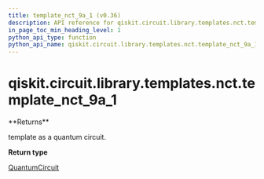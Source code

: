 ```yaml
---
title: template_nct_9a_1 (v0.36)
description: API reference for qiskit.circuit.library.templates.nct.template_nct_9a_1 in qiskit v0.36
in_page_toc_min_heading_level: 1
python_api_type: function
python_api_name: qiskit.circuit.library.templates.nct.template_nct_9a_1
---
```


<span id="qiskit-circuit-library-templates-nct-template-nct-9a-1" />

# qiskit.circuit.library.templates.nct.template\_nct\_9a\_1

<Function id="qiskit.circuit.library.templates.nct.template_nct_9a_1" isDedicatedPage={true} github="https://github.com/qiskit/qiskit/tree/stable/0.20/qiskit/circuit/library/templates/nct/template_nct_9a_1.py" signature="template_nct_9a_1()">
  **Returns**

  template as a quantum circuit.

  **Return type**

  [QuantumCircuit](qiskit.circuit.QuantumCircuit "qiskit.circuit.QuantumCircuit")
</Function>

